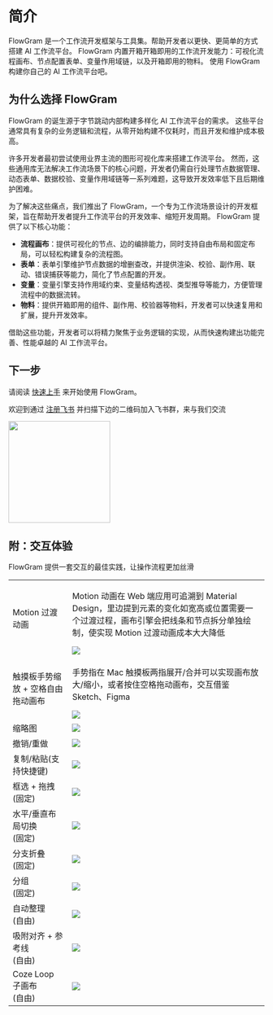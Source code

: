 # 简介

FlowGram 是一个工作流开发框架与工具集。帮助开发者以更快、更简单的方式搭建 AI 工作流平台。
FlowGram 内置开箱开箱即用的工作流开发能力：可视化流程画布、节点配置表单、变量作用域链，以及开箱即用的物料。
使用 FlowGram 构建你自己的 AI 工作流平台吧。

## 为什么选择 FlowGram

FlowGram 的诞生源于字节跳动内部构建多样化 AI 工作流平台的需求。
这些平台通常具有复杂的业务逻辑和流程，从零开始构建不仅耗时，而且开发和维护成本极高。

许多开发者最初尝试使用业界主流的图形可视化库来搭建工作流平台。
然而，这些通用库无法解决工作流场景下的核心问题，开发者仍需自行处理节点数据管理、动态表单、数据校验、变量作用域链等一系列难题，这导致开发效率低下且后期维护困难。

为了解决这些痛点，我们推出了 FlowGram，一个专为工作流场景设计的开发框架，旨在帮助开发者提升工作流平台的开发效率、缩短开发周期。
FlowGram 提供了以下核心功能：

- **流程画布**：提供可视化的节点、边的编排能力，同时支持自由布局和固定布局，可以轻松构建复杂的流程图。
- **表单**：表单引擎维护节点数据的增删查改，并提供渲染、校验、副作用、联动、错误捕获等能力，简化了节点配置的开发。
- **变量**：变量引擎支持作用域约束、变量结构透视、类型推导等能力，方便管理流程中的数据流转。
- **物料**：提供开箱即用的组件、副作用、校验器等物料，开发者可以快速复用和扩展，提升开发效率。

借助这些功能，开发者可以将精力聚焦于业务逻辑的实现，从而快速构建出功能完善、性能卓越的 AI 工作流平台。

## 下一步

请阅读 [快速上手](/guide/getting-started/quick-start) 来开始使用 FlowGram。

欢迎到通过 [注册飞书](https://www.feishu.cn/en/) 并扫描下边的二维码加入飞书群，来与我们交流

<img src="/lark-group.png" width="200"/>

## 附：交互体验

FlowGram 提供一套交互的最佳实践，让操作流程更加丝滑

<table className="rs-table">
  <tr>
    <td>Motion 过渡动画</td>
    <td>
      <p>
        Motion 动画在 Web 端应用可追溯到 Material Design，里边提到元素的变化如宽高或位置需要一个过渡过程，画布引擎会把线条和节点拆分单独绘制，使实现 Motion 过渡动画成本大大降低
      </p>
      <div className="rs-center">
        <img loading="lazy" src="/common/motion.gif" />
      </div>
    </td>
  </tr>
  <tr>
    <td>触摸板手势缩放 + 空格自由拖动画布</td>
    <td>
      <p>
        手势指在 Mac 触摸板两指展开/合并可以实现画布放大/缩小，或者按住空格拖动画布，交互借鉴 Sketch、Figma
      </p>
      <div className="rs-center">
        <img loading="lazy" src="/common/touch-pad.gif"  />
      </div>
    </td>
  </tr>
  <tr>
    <td>缩略图</td>
    <td>
      <div className="rs-center">
        <img loading="lazy" src="/fixed-layout/minimap.gif"  />
      </div>
    </td>
  </tr>
  <tr>
    <td>撤销/重做</td>
    <td>
      <div className="rs-center">
        <img loading="lazy" src="/fixed-layout/redo-undo.gif"  />
      </div>
    </td>
  </tr>
  <tr>
    <td>复制/粘贴(支持快捷键)</td>
    <td>
      <div className="rs-center">
        <img loading="lazy" src="/fixed-layout/copypaste.gif"  />
      </div>
    </td>
  </tr>
  <tr>
    <td>
      <div>
        <div>框选 + 拖拽</div>
        <div>(固定)</div>
      </div>
    </td>
    <td>
      <div className="rs-center">
        <div className="rs-center">
          <img loading="lazy" src="/fixed-layout/dragdrop.gif"  />
        </div>
      </div>
    </td>
  </tr>
  <tr>
    <td>
      <div>水平/垂直布局切换</div>
      <div>(固定)</div>
    </td>
    <td>
      <div className="rs-center">
        <img loading="lazy" src="/fixed-layout/layout-change.gif"  />
      </div>
    </td>
  </tr>
  <tr>
    <td>
      <div>分支折叠</div>
      <div>(固定)</div>
    </td>
    <td>
      <div className="rs-center">
        <img loading="lazy" src="/fixed-layout/fold.gif"  />
      </div>
    </td>
  </tr>
  <tr>
    <td>
      <div>分组</div>
      <div>(固定)</div>
    </td>
    <td>
      <div className="rs-center">
        <img loading="lazy" src="/fixed-layout/group.gif"  />
      </div>
    </td>
  </tr>
  <tr>
    <td>
      自动整理
      <div>(自由)</div>
    </td>
    <td>
      <div className="rs-center">
        <img loading="lazy" src="/free-layout/autolayout.gif"  />
      </div>
    </td>
  </tr>
  <tr>
    <td>
      吸附对齐 + 参考线
      <div>(自由)</div>
    </td>
    <td>
      <div className="rs-center">
        <img loading="lazy" src="/free-layout/snap.gif"  />
      </div>
    </td>
  </tr>
  <tr>
    <td>
      Coze Loop 子画布
      <div>(自由)</div>
    </td>
    <td>
      <div className="rs-center">
        <img loading="lazy" src="/free-layout/loop.gif"  />
      </div>
    </td>
  </tr>
</table>
